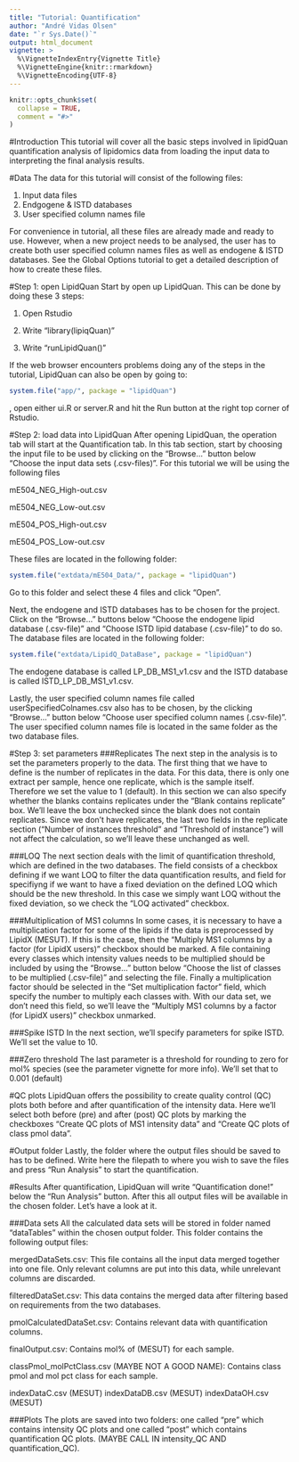 ```yaml
---
title: "Tutorial: Quantification"
author: "André Vidas Olsen"
date: "`r Sys.Date()`"
output: html_document
vignette: >
  %\VignetteIndexEntry{Vignette Title}
  %\VignetteEngine{knitr::rmarkdown}
  %\VignetteEncoding{UTF-8}
---
```


```r
knitr::opts_chunk$set(
  collapse = TRUE,
  comment = "#>"
)
```

#Introduction
This tutorial will cover all the basic steps involved in lipidQuan quantification analysis of lipidomics data from loading the input data to interpreting the final analysis results.

#Data
The data for this tutorial will consist of the following files:

1. Input data files
2. Endgogene & ISTD databases
3. User specified column names file

For convenience in tutorial, all these files are already made and ready to use. However, when a new project needs to be analysed, the user has to create both user specified column names files as well as endogene & ISTD databases. See the Global Options tutorial to get a detailed description of how to create these files. 

#Step 1: open LipidQuan
Start by open up LipidQuan. This can be done by doing these 3 steps:

1. Open Rstudio

2. Write "library(lipiqQuan)"

3. Write "runLipidQuan()"

If the web browser encounters problems doing any of the steps in the tutorial, LipidQuan can also be open by going to:
```r
system.file("app/", package = "lipidQuan")
```
, open either ui.R or server.R and hit the Run button at the right top corner of Rstudio. 


#Step 2: load data into LipidQuan
After opening LipidQuan, the operation tab will start at the Quantification tab. In this tab section, start by choosing the input file to be used by clicking on the "Browse..." button below "Choose the input data sets (.csv-files)". For this tutorial we will be using the following files 

mE504_NEG_High-out.csv

mE504_NEG_Low-out.csv

mE504_POS_High-out.csv

mE504_POS_Low-out.csv

These files are located in the following folder:  
```r
system.file("extdata/mE504_Data/", package = "lipidQuan")
```
Go to this folder and select these 4 files and click "Open".


Next, the endogene and ISTD databases has to be chosen for the project. Click on the "Browse..." buttons below "Choose the endogene lipid database (.csv-file)" and "Choose ISTD lipid database (.csv-file)" to do so. The database files are located in the following folder:
```r
system.file("extdata/LipidQ_DataBase", package = "lipidQuan")
```

The endogene database is called LP_DB_MS1_v1.csv and the ISTD database is called ISTD_LP_DB_MS1_v1.csv.


Lastly, the user specified column names file called userSpecifiedColnames.csv also has to be chosen, by the clicking "Browse..." button below "Choose user specified column names (.csv-file)". The user specified column names file is located in the same folder as the two database files.


#Step 3: set parameters
###Replicates
The next step in the analysis is to set the parameters properly to the data. The first thing that we have to define is the number of replicates in the data. For this data, there is only one extract per sample, hence one replicate, which is the sample itself. Therefore we set the value to 1 (default). In this section we can also specify whether the blanks contains replicates under the "Blank contains replicate" box. We'll leave the box unchecked since the blank does not contain replicates. Since we don't have replicates, the last two fields in the replicate section ("Number of instances threshold" and "Threshold of instance") will not affect the calculation, so we'll leave these unchanged as well.



###LOQ
The next section deals with the limit of quantification threshold, which are defined in the two databases. The field consists of a checkbox defining if we want LOQ to filter the data quantification results, and field for specifiyng if we want to have a fixed deviation on the defined LOQ which should be the new threshold. In this case we simply want LOQ without the fixed deviation, so we check the "LOQ activated" checkbox.


###Multiplication of MS1 columns
In some cases, it is necessary to have a multiplication factor for some of the lipids if the data is preprocessed by LipidX (MESUT). If this is the case, then the "Multiply MS1 columns by a factor (for LipidX users)" checkbox should be marked. A file containing every classes which intensity values needs to be multiplied should be included by using the "Browse..." button below "Choose the list of classes to be multiplied (.csv-file)" and selecting the file. Finally a multiplication factor should be selected in the "Set multiplication factor" field, which specify the number to multiply each classes with. With our data set, we don't need this field, so we'll leave the "Multiply MS1 columns by a factor (for LipidX users)" checkbox unmarked.

###Spike ISTD
In the next section, we'll specify parameters for spike ISTD. We'll set the value to 10.

###Zero threshold
The last parameter is a threshold for rounding to zero for mol% species (see the parameter vignette for more info). We'll set that to 0.001 (default)


#QC plots
LipidQuan offers the possibility to create quality control (QC) plots both before and after quantification of the intensity data. Here we'll select both before (pre) and after (post) QC plots by marking the checkboxes "Create QC plots of MS1 intensity data" and "Create QC plots of class pmol data".

#Output folder
Lastly, the folder where the output files should be saved to has to be defined. Write here the filepath to where you wish to save the files and press "Run Analysis" to start the quantification.

#Results
After quantification, LipidQuan will write "Quantification done!" below the "Run Analysis" button. After this all output files will be available in the chosen folder. Let's have a look at it. 

###Data sets
All the calculated data sets will be stored in folder named "dataTables" within the chosen output folder. This folder contains the following output files:

mergedDataSets.csv: This file contains all the input data merged together into one file. Only relevant columns are put into this data, while unrelevant columns are discarded.

filteredDataSet.csv: This data contains the merged data after filtering based on requirements from the two databases.

pmolCalculatedDataSet.csv: Contains relevant data with quantification columns.

finalOutput.csv: Contains mol% of (MESUT) for each sample.

classPmol_molPctClass.csv (MAYBE NOT A GOOD NAME): Contains class pmol and mol pct class for each sample.

indexDataC.csv (MESUT)
indexDataDB.csv (MESUT)
indexDataOH.csv (MESUT)



###Plots
The plots are saved into two folders: one called "pre" which contains intensity QC plots and one called "post" which contains quantification QC plots. (MAYBE CALL IN intensity_QC AND quantification_QC).


